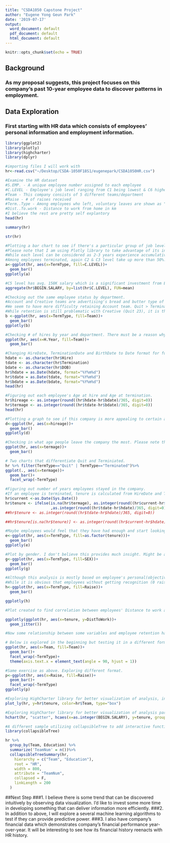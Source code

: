```yaml
---
title: "CSDA1050 Capstone Project"
author: "Eugene Yong Geun Park"
date: '2019-07-17'
output:
  word_document: default
  pdf_document: default
  html_document: default
---
```


```r
knitr::opts_chunk$set(echo = TRUE)
```

## Background
### As my proposal suggests, this project focuses on this company's past 10-year employee data to discover patterns in employment. 

## Data Exploration
### First starting with HR data which consists of employees' personal information and employment information. 

```r
library(ggplot2)
library(plotly)
library(highcharter)
library(dplyr)
```


```r
#importing files I will work with
hr<-read.csv("~/Desktop/CSDA-1050F18S1/eugenepark/CSDA1050HR.csv")
```


```r
#Examine the HR dataset
#S.EMP. - A unique employee number assigned to each employee
#C.LEVEL - Employee's job level ranging from C1 being lowest & C6 highest
#Team - This company consists of 5 different teams/department
#Raise - # of raises received 
#Term..Type - Among employees who left, voluntary leaves are shown as "Quit" & involuntary leaves as "Terminated". Active employees are left blank. 
#Dist..To.work - Distance to work from home in km
#I believe the rest are pretty self explantory
head(hr)
```

```r
summary(hr)
```

```r
str(hr)
```

```r
#Plotting a bar chart to see if there's a particular group of job level that stands out
#Please note that I am using Plotly library to take advantage of its interactive functionality (i.e. hover-over data display, etc)
#While each level can be considered as 2-3 years experience accumulatively, C2 & C3 level seem to be harder to be retained (most "Quit"" job levels)
#Among employees terminated, again C2 & C3 level take up more than 50%. I also think it's interesting that C5 level takes sizable portion in "terminated" group.
a<-ggplot(hr, aes(x=TermType, fill=C.LEVEL))+
  geom_bar()
ggplotly(a)
```

```r
#C5 level has avg. 158K salary which is a significant investment from Employer's perspective. Then the fact they are one of the biggest groups who get "terminated" (not quit) by the company may suggests that there is an issue with hiring process.   
aggregate(hr$BEGIN.SALARY, by=list(hr$C.LEVEL), FUN=mean)

```



```r
#Checking out the same employee status by department. 
#Account and Creative teams are advertising's bread and butter type of roles. 
#We seem to have more difficulty retaining Account team. Quit > Terminated
#While retention is still problematic with Creative (Quit 23), it is the department where we are having most problem hiring the right resource (Terminated 11) 
b <-ggplot(hr, aes(x=TermType, fill=Team))+
  geom_bar()
ggplotly(b)
```


```r
#Checking # of hires by year and department. There must be a reason why # of hires jumped so greatly after 2011. This also shows that we are in constant need for Account and Creative Services then Planning and Production needs have grown after 2010. 
ggplot(hr, aes(x=H.Year, fill=Team))+
  geom_bar()
```

```r
#Changing HireDate, TerminationDate and BirthDate to Date format for further data manipulation. 
hdate <- as.character(hr$Hire)
tdate <- as.character(hr$Termination)
bdate <- as.character(hr$DOB)
hr$hdate = as.Date(hdate, format="%Y%m%d")
hr$tdate = as.Date(tdate, format="%Y%m%d")
hr$bdate = as.Date(bdate, format="%Y%m%d")
head(hr)
```

```r
#Figuring out each employee's Age at hire and Age at termination. 
hr$hireage <- as.integer(round((hr$hdate-hr$bdate)/365, digit=0))
hr$termage <- as.integer(round((hr$tdate-hr$bdate)/365, digit=0))
head(hr)
```

```r
#Plotting a graph to see if this company is more appealing to certain age group as a career opportunity. We seem to have more new hires in younger or equal to 30 group. 
d<-ggplot(hr, aes(x=hireage))+
  geom_bar()
ggplotly(d)
```

```r
#Checking in what age people leave the company the most. Please note that active 17 employees are not included in this plot. It is most motable around 30. Please note that this does not differentiate "Quit" and "Terminated" status. Further analysis is required. 
ggplot(hr, aes(x=termage))+
  geom_bar()
```

```r
# Two charts that differentiate Quit and Terminiated. 
hr %>% filter(TermType=="Quit" | TermType=="Terminated")%>%
ggplot(., aes(x=termage))+
  geom_bar()+
  facet_wrap(~TermType)

```




```r
#Figuring out number of years employees stayed in the company. 
#If an employee is terminated, tenure is calculated from HireDate and TermincationDate. If an employee is not terminated, tenure is calculated from HireDate and CurrentDate
hr$current <-as.Date(Sys.Date())
hr$tenure <- ifelse(is.na(hr$termage), as.integer(round((hr$current-hr$hdate)/365, digit=0))
                    ,as.integer(round((hr$tdate-hr$hdate)/365, digit=0)))
##hr$tenure <- as.integer(round((hr$tdate-hr$hdate)/365, digit=0))

##hr$tenure[is.na(hr$tenure)] <- as.integer(round((hr$current-hr$hdate)/365, digit=0))
```

```r
#Maybe employees would feel that they have had enough and start looking after certain number of years. Also employer could scrutinize employee's performance for a certain period, then maybe the level of scrutiny gets reduced. Below plot suggests that change in staff mostly happens within 1st 3 years.  
e<-ggplot(hr, aes(x=TermType, fill=as.factor(tenure)))+
  geom_bar()
ggplotly(e)
```


```r
#Plot by gender. I don't believe this provides much insight. Might be an good illustration of gender equality at workplace. 
g<-ggplot(hr, aes(x=TermType, fill=SEX))+
  geom_bar()
ggplotly(g)
```

```r
#Although this analysis is mostly based on employee's personal(objective), # of raises received throughout the tenure is one subjective factor that can illustrate employee's performance. 
#While it is obvious that employees without getting recognition (0 raise) are prone to retention risk (both voluntarily and involuntarily), the analysis could further develop with employees with 1 or more raises. 
h<-ggplot(hr, aes(x=TermType, fill=Raise))+
  geom_bar()

ggplotly(h)
```

```r
#Plot created to find correlation between employees' Distance to work and Tenure.

ggplotly(ggplot(hr, aes(x=tenure, y=DistToWork))+
  geom_jitter())
```


```r
#Now some relationship between some variables and employee retention has been explored, I would also like to explore some other visualization tools for stakeholders. 

# Below is explored in the beginning but testing it in a different format to determine what is easier to understand. 
ggplot(hr, aes(x=Team, fill=Team))+
  geom_bar()+
  facet_wrap(~TermType)+
  theme(axis.text.x = element_text(angle = 90, hjust = 1))

```

```r
#Same exercise as above. Exploring different format.
p<-ggplot(hr, aes(x=Raise, fill=Raise))+
  geom_bar()+
  facet_wrap(~TermType)
ggplotly(p)

```


```r
#Exploring HighCharter library for better visualization of analysis, in additioned to enhanced information delivery. 
plot_ly(hr, y=hr$tenure, color=hr$Team, type="box")

```

```r
#Exploring HighCharter library for better visualization of analysis part 2
hchart(hr, "scatter", hcaes(x=as.integer(BEGIN.SALARY), y=tenure, group=Team))
```

```r
#A different sample utilizing collapsibleTree to add interactive function. Might be beneficial when making a presentation. 
library(collapsibleTree)

hr %>%
  group_by(Team, Education) %>%
  summarize('TeamNum' = n())%>%
  collapsibleTreeSummary(hr, 
    hierarchy = c("Team", "Education"),
    root = "HR",
    width = 800,
    attribute = "TeamNum",
    collapsed = F, 
    linkLength = 200
  )
```

##Next Step
###1. I believe there is some trend that can be discovered intuitively by observing data visualization. I'd like to invest some more time in developing something that can deliver information more efficiently. 
###2. In addition to above, I will explore a several machine learning algorithms to test if they can provide predictive power. 
###3. I also have company's financial data which demonstrates company's financial performance year-over-year. It will be interesting to see how its financial history reenacts with HR history. 















